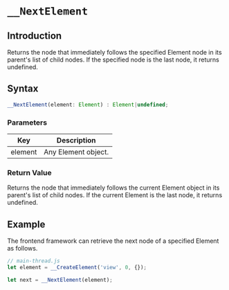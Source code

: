 # `__NextElement`

## Introduction

Returns the node that immediately follows the specified Element node in its parent's list of child nodes. If the specified node is the last node, it returns undefined.

## Syntax

```jsx
__NextElement(element: Element) : Element|undefined;
```

### Parameters

|   Key   | Description         |
| :-----: | ------------------- |
| element | Any Element object. |

### Return Value

Returns the node that immediately follows the current Element object in its parent's list of child nodes. If the current Element is the last node, it returns undefined.

## Example

The frontend framework can retrieve the next node of a specified Element as follows.

```jsx
// main-thread.js
let element = __CreateElement('view', 0, {});

let next = __NextElement(element);
```
